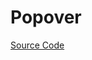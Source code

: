 
<Meta of={PopoverStories} />

# Popover

<Description of={Popover} />

[Source Code](https://github.com/Mezzanine-UI/mezzanine/blob/main/packages/react/src/Popover/Popover.tsx)

<ArgTypes of={Popover} />
